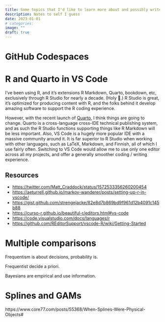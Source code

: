 ```yaml
---
title: Some topics that I'd like to learn more about and possibly write about 
description: Notes to self I guess
date: 2023-01-01
# categories:
image: ""
draft: true
---
```


# GitHub Codespaces

# R and Quarto in VS Code

I've been using R, and it's extensions R Markdown, Quarto, bookdown, etc, exclusively through R Studio for nearly a decade. (Holy 💩.) R Studio is great, it's optimized for producing content with R, and the folks behind it develop amazing software to support the R coding experience.

However, with the recent launch of [Quarto](https://quarto.org/), I think things are going to change. Quarto is a cross-language cross-IDE technical publishing system, and as such the R Studio functions supporting things like R Markdown will be less important. Also, VS Code is a hugely more popular IDE with a massive community around it. It is far superior to R Studio when working with other languages, such as LaTeX, Markdown, and Finnish, all of which I use fairly often. Switching to VS Code would allow me to use only one editor across all my projects, and offer a generally smoother coding / writing experience.


## Resources

- <https://twitter.com/Matt_Craddock/status/1572533356260200454>
- <https://aeturrell.github.io/markov-wanderer/posts/setting-up-r-in-vscode/>
- <https://gist.github.com/strengejacke/82e8d7b869bd9f961d12b4091c145b88>
- <https://curso-r.github.io/beautiful-r/editors.html#vs-code>
- <https://code.visualstudio.com/docs/languages/r>
- <https://github.com/REditorSupport/vscode-R/wiki/Getting-Started>

# Multiple comparisons

Frequentism is about decisions, probability is.

Frequentist decide a priori.

Bayesians are empirical and use information.

# Splines and GAMs

https://www.core77.com/posts/55368/When-Splines-Were-Physical-Objects#